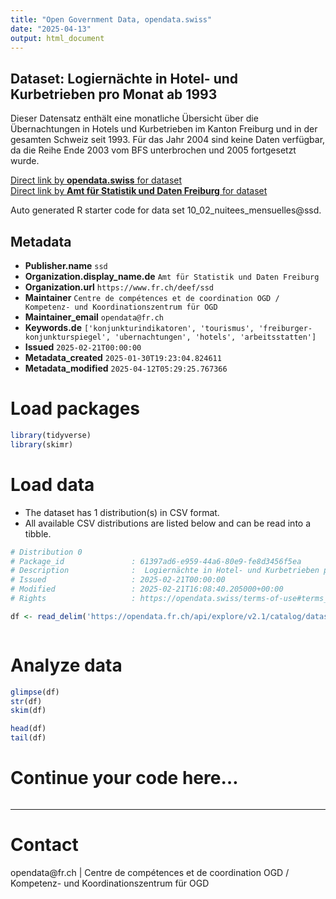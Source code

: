 ```yaml
---
title: "Open Government Data, opendata.swiss"
date: "2025-04-13"
output: html_document
---
```


## Dataset: Logiernächte in Hotel- und Kurbetrieben pro Monat ab 1993

Dieser Datensatz enthält eine monatliche Übersicht über die Übernachtungen in Hotels und Kurbetrieben im Kanton Freiburg und in der gesamten Schweiz seit 1993. Für das Jahr 2004 sind keine Daten verfügbar, da die Reihe Ende 2003 vom BFS unterbrochen und 2005 fortgesetzt wurde.  

[Direct link by **opendata.swiss** for dataset](https://opendata.swiss/de/dataset/logiernachte-in-hotel-und-kurbetrieben-pro-monat-ab-1993)<br>
[Direct link by **Amt für Statistik und Daten Freiburg** for dataset](https://opendata.fr.ch/explore/dataset/10_02_nuitees_mensuelles/)

Auto generated R starter code for data set 10_02_nuitees_mensuelles@ssd.

## Metadata

- **Publisher.name** `ssd`
- **Organization.display_name.de** `Amt für Statistik und Daten Freiburg`
- **Organization.url** `https://www.fr.ch/deef/ssd`
- **Maintainer** `Centre de compétences et de coordination OGD / Kompetenz- und Koordinationszentrum für OGD`
- **Maintainer_email** `opendata@fr.ch`
- **Keywords.de** `['konjunkturindikatoren', 'tourismus', 'freiburger-konjunkturspiegel', 'ubernachtungen', 'hotels', 'arbeitsstatten']`
- **Issued** `2025-02-21T00:00:00`
- **Metadata_created** `2025-01-30T19:23:04.824611`
- **Metadata_modified** `2025-04-12T05:29:25.767366`


# Load packages

```r

library(tidyverse)
library(skimr)

```

# Load data

-   The dataset has 1 distribution(s) in CSV format.
-   All available CSV distributions are listed below and can be read into a tibble.

```r

# Distribution 0
# Package_id               : 61397ad6-e959-44a6-80e9-fe8d3456f5ea
# Description              :  Logiernächte in Hotel- und Kurbetrieben pro Monat ab 1993 (csv)
# Issued                   : 2025-02-21T00:00:00
# Modified                 : 2025-02-21T16:08:40.205000+00:00
# Rights                   : https://opendata.swiss/terms-of-use#terms_by

df <- read_delim('https://opendata.fr.ch/api/explore/v2.1/catalog/datasets/10_02_nuitees_mensuelles/exports/csv?use_labels=true')



```

# Analyze data

```r

glimpse(df)
str(df)
skim(df)

head(df)
tail(df)

```

# Continue your code here...

```r

```

------------------------------------------------------------------------

# Contact

opendata@fr.ch | Centre de compétences et de coordination OGD / Kompetenz- und Koordinationszentrum für OGD
